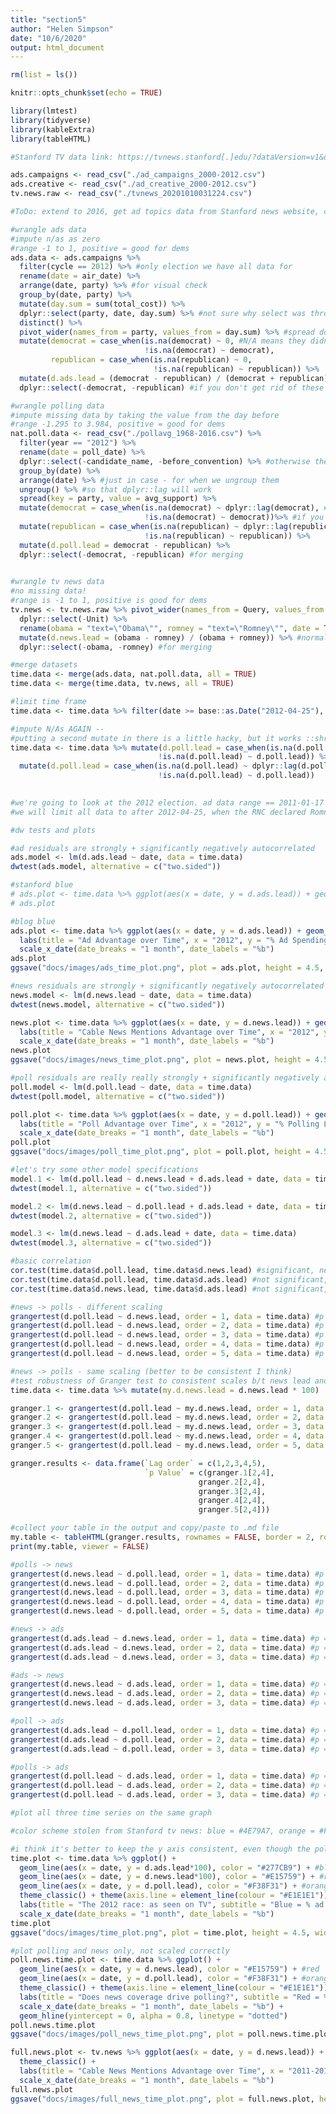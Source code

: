 ```yaml
---
title: "section5"
author: "Helen Simpson"
date: "10/6/2020"
output: html_document
---
```


```r

rm(list = ls())

knitr::opts_chunk$set(echo = TRUE)

library(lmtest)
library(tidyverse)
library(kableExtra)
library(tableHTML)

#Stanford TV data link: https://tvnews.stanford[.]edu/?dataVersion=v1&data=eyJvcHRpb25zIjp7InN0YXJ0X2RhdGUiOiIyMDExLTAxLTE3IiwiZW5kX2RhdGUiOiIyMDEyLTExLTA2IiwiYWdncmVnYXRlIjoiZGF5In0sInF1ZXJpZXMiOlt7ImNvbG9yIjoiI0UxNTc1OSIsInRleHQiOiJ0ZXh0PVwiT2JhbWFcIiJ9LHsiY29sb3IiOiIjRjI4RTJCIiwidGV4dCI6InRleHQ9XCJSb21uZXlcIiJ9XX0

ads.campaigns <- read_csv("./ad_campaigns_2000-2012.csv")
ads.creative <- read_csv("./ad_creative_2000-2012.csv")
tv.news.raw <- read_csv("./tvnews_20201010031224.csv")

#ToDo: extend to 2016, get ad topics data from Stanford news website, check and see if cumulative nature of polls vs. non-cumulative nature of other datasets matters, disaggregate candidates
```


```r

#wrangle ads data
#impute n/as as zero
#range -1 to 1, positive = good for dems
ads.data <- ads.campaigns %>% 
  filter(cycle == 2012) %>% #only election we have all data for
  rename(date = air_date) %>% 
  arrange(date, party) %>% #for visual check
  group_by(date, party) %>% 
  mutate(day.sum = sum(total_cost)) %>% 
  dplyr::select(party, date, day.sum) %>% #not sure why select was throwing an error, but this fixes it
  distinct() %>% 
  pivot_wider(names_from = party, values_from = day.sum) %>% #spread doesn't work anymore!
  mutate(democrat = case_when(is.na(democrat) ~ 0, #N/A means they didn't spend money that day, set to 0
                              !is.na(democrat) ~ democrat),
         republican = case_when(is.na(republican) ~ 0,
                                !is.na(republican) ~ republican)) %>% 
  mutate(d.ads.lead = (democrat - republican) / (democrat + republican)) %>% #normalize
  dplyr::select(-democrat, -republican) #if you don't get rid of these columns, merge won't work

#wrangle polling data
#impute missing data by taking the value from the day before
#range -1.295 to 3.984, positive = good for dems
nat.poll.data <- read_csv("./pollavg_1968-2016.csv") %>% 
  filter(year == "2012") %>% 
  rename(date = poll_date) %>% 
  dplyr::select(-candidate_name, -before_convention) %>% #otherwise the spread won't match them up
  group_by(date) %>% 
  arrange(date) %>% #just in case - for when we ungroup them
  ungroup() %>% #so that dplyr::lag will work
  spread(key = party, value = avg_support) %>% 
  mutate(democrat = case_when(is.na(democrat) ~ dplyr::lag(democrat), #this is a little hacky but it works
                              !is.na(democrat) ~ democrat))%>% #if you have two n/as, run it twice!
  mutate(republican = case_when(is.na(republican) ~ dplyr::lag(republican), 
                              !is.na(republican) ~ republican)) %>% 
  mutate(d.poll.lead = democrat - republican) %>%
  dplyr::select(-democrat, -republican) #for merging
  

#wrangle tv news data
#no missing data!
#range is -1 to 1, positive is good for dems
tv.news <- tv.news.raw %>% pivot_wider(names_from = Query, values_from = Value) %>% 
  dplyr::select(-Unit) %>% 
  rename(obama = "text=\"Obama\"", romney = "text=\"Romney\"", date = Time) %>% #escape characters
  mutate(d.news.lead = (obama - romney) / (obama + romney)) %>% #normalize
  dplyr::select(-obama, -romney) #for merging

#merge datasets
time.data <- merge(ads.data, nat.poll.data, all = TRUE)
time.data <- merge(time.data, tv.news, all = TRUE)

#limit time frame
time.data <- time.data %>% filter(date >= base::as.Date("2012-04-25"), date < base::as.Date("2012-11-06"))

#impute N/As AGAIN --
#putting a second mutate in there is a little hacky, but it works ::shrug::
time.data <- time.data %>% mutate(d.poll.lead = case_when(is.na(d.poll.lead) ~ dplyr::lag(d.poll.lead), 
                                 !is.na(d.poll.lead) ~ d.poll.lead)) %>% 
  mutate(d.poll.lead = case_when(is.na(d.poll.lead) ~ dplyr::lag(d.poll.lead),
                                 !is.na(d.poll.lead) ~ d.poll.lead))
  

#we're going to look at the 2012 election. ad data range == 2011-01-17 to 2012-11-06; poll date range == 2012-03-01 to 2012-11-05; we'll pull Stanford data from the wider range, but plan to look at the narrower range.
#we will limit all data to after 2012-04-25, when the RNC declared Romney the presumptive nominee -- otherwise we have various random republicans advertising
```

```r
#dw tests and plots

#ad residuals are strongly + significantly negatively autocorrelated
ads.model <- lm(d.ads.lead ~ date, data = time.data)
dwtest(ads.model, alternative = c("two.sided"))

#stanford blue
# ads.plot <- time.data %>% ggplot(aes(x = date, y = d.ads.lead)) + geom_line(color = "#4E79A7") + geom_smooth(method = "lm", color = "#4E79A7", fill = "#E1E1E1") + theme_classic() + labs(title = "Ad Advantage over Time")
# ads.plot

#blog blue
ads.plot <- time.data %>% ggplot(aes(x = date, y = d.ads.lead)) + geom_line(color = "#277CB9") + geom_smooth(method = "lm", color = "#277CB9", fill = "#B8B8B8") + theme_classic() + 
  labs(title = "Ad Advantage over Time", x = "2012", y = "% Ad Spending Advantage for Obama") +
  scale_x_date(date_breaks = "1 month", date_labels = "%b")
ads.plot
ggsave("docs/images/ads_time_plot.png", plot = ads.plot, height = 4.5, width = 7.5)

#news residuals are strongly + significantly negatively autocorrelated
news.model <- lm(d.news.lead ~ date, data = time.data)
dwtest(news.model, alternative = c("two.sided"))

news.plot <- time.data %>% ggplot(aes(x = date, y = d.news.lead)) + geom_line(color = "#E15759") + geom_smooth(method = "lm", color = "#E15759", fill = "#B8B8B8") + theme_classic() + 
  labs(title = "Cable News Mentions Advantage over Time", x = "2012", y = "% News Mentions Advantage for Obama") +
  scale_x_date(date_breaks = "1 month", date_labels = "%b")
news.plot
ggsave("docs/images/news_time_plot.png", plot = news.plot, height = 4.5, width = 7.5)

#poll residuals are really really strongly + significantly negatively autocorrelated
poll.model <- lm(d.poll.lead ~ date, data = time.data)
dwtest(poll.model, alternative = c("two.sided"))

poll.plot <- time.data %>% ggplot(aes(x = date, y = d.poll.lead)) + geom_line(color = "#F38F31") + geom_smooth(method = "lm", color = "#F38F31", fill = "#B8B8B8") + theme_classic() + 
  labs(title = "Poll Advantage over Time", x = "2012", y = "% Polling Lead for Obama") +
  scale_x_date(date_breaks = "1 month", date_labels = "%b")
poll.plot
ggsave("docs/images/poll_time_plot.png", plot = poll.plot, height = 4.5, width = 7.5)

```

```r
#let's try some other model specifications
model.1 <- lm(d.poll.lead ~ d.news.lead + d.ads.lead + date, data = time.data)
dwtest(model.1, alternative = c("two.sided"))

model.2 <- lm(d.news.lead ~ d.poll.lead + d.ads.lead + date, data = time.data)
dwtest(model.2, alternative = c("two.sided"))

model.3 <- lm(d.news.lead ~ d.ads.lead + date, data = time.data)
dwtest(model.3, alternative = c("two.sided"))

#basic correlation
cor.test(time.data$d.poll.lead, time.data$d.news.lead) #significant, negative, -0.15 -- greater lead for Obama, less coverage for Obama
cor.test(time.data$d.poll.lead, time.data$d.ads.lead) #not significant, negative, small
cor.test(time.data$d.news.lead, time.data$d.ads.lead) #not significant, positive, small
```


```r

#news -> polls - different scaling
grangertest(d.poll.lead ~ d.news.lead, order = 1, data = time.data) #p = 0.04*
grangertest(d.poll.lead ~ d.news.lead, order = 2, data = time.data) #p = 0.0004***
grangertest(d.poll.lead ~ d.news.lead, order = 3, data = time.data) #p = 0.01**
grangertest(d.poll.lead ~ d.news.lead, order = 4, data = time.data) #p = 0.003*
grangertest(d.poll.lead ~ d.news.lead, order = 5, data = time.data) #p = 0.004**

#news -> polls - same scaling (better to be consistent I think)
#test robustness of Granger test to consistent scales b/t news lead and poll lead (b/c both are percentages, but poll lead varies b/t -1 and 4%, whereas news lead goes from more like -100 to 100)
time.data <- time.data %>% mutate(my.d.news.lead = d.news.lead * 100)

granger.1 <- grangertest(d.poll.lead ~ my.d.news.lead, order = 1, data = time.data) #0.01**
granger.2 <- grangertest(d.poll.lead ~ my.d.news.lead, order = 2, data = time.data) #0.002**
granger.3 <- grangertest(d.poll.lead ~ my.d.news.lead, order = 3, data = time.data) #0.024*
granger.4 <- grangertest(d.poll.lead ~ my.d.news.lead, order = 4, data = time.data) #0.019*
granger.5 <- grangertest(d.poll.lead ~ my.d.news.lead, order = 5, data = time.data) #0.040*

granger.results <- data.frame(`Lag order` = c(1,2,3,4,5), 
                              `p Value` = c(granger.1[2,4], 
                                          granger.2[2,4], 
                                          granger.3[2,4], 
                                          granger.4[2,4], 
                                          granger.5[2,4]))

#collect your table in the output and copy/paste to .md file
my.table <- tableHTML(granger.results, rownames = FALSE, border = 2, round = 4)
print(my.table, viewer = FALSE)
```



```r

#polls -> news
grangertest(d.news.lead ~ d.poll.lead, order = 1, data = time.data) #p = 0.10
grangertest(d.news.lead ~ d.poll.lead, order = 2, data = time.data) #p = 0.26
grangertest(d.news.lead ~ d.poll.lead, order = 3, data = time.data) #p = 0.16
grangertest(d.news.lead ~ d.poll.lead, order = 4, data = time.data) #p = 0.12
grangertest(d.news.lead ~ d.poll.lead, order = 5, data = time.data) #p = 0.09

#news -> ads
grangertest(d.ads.lead ~ d.news.lead, order = 1, data = time.data) #p = 0.88
grangertest(d.ads.lead ~ d.news.lead, order = 2, data = time.data) #p = 0.29
grangertest(d.ads.lead ~ d.news.lead, order = 3, data = time.data) #p = 0.24

#ads -> news
grangertest(d.news.lead ~ d.ads.lead, order = 1, data = time.data) #p = 0.23
grangertest(d.news.lead ~ d.ads.lead, order = 2, data = time.data) #p = 0.10
grangertest(d.news.lead ~ d.ads.lead, order = 3, data = time.data) #p = 0.15

#poll -> ads
grangertest(d.ads.lead ~ d.poll.lead, order = 1, data = time.data) #p = 0.77
grangertest(d.ads.lead ~ d.poll.lead, order = 2, data = time.data) #p = 0.30
grangertest(d.ads.lead ~ d.poll.lead, order = 3, data = time.data) #p = 0.40

#polls -> ads
grangertest(d.poll.lead ~ d.ads.lead, order = 1, data = time.data) #p = 0.76
grangertest(d.poll.lead ~ d.ads.lead, order = 2, data = time.data) #p = 0.21
grangertest(d.poll.lead ~ d.ads.lead, order = 3, data = time.data) #p = 0.49

```

```r
#plot all three time series on the same graph

#color scheme stolen from Stanford tv news: blue = #4E79A7, orange = #F38F31, red = #E15759, turquoise = #77B8B2, green = #59A14F, yellow = #EDC948, pink = #F29BA7

#i think it's better to keep the y axis consistent, even though the polling line is not very interesting
time.plot <- time.data %>% ggplot() + 
  geom_line(aes(x = date, y = d.ads.lead*100), color = "#277CB9") + #blog blue(not as nice but consistent)
  geom_line(aes(x = date, y = d.news.lead*100), color = "#E15759") + #red
  geom_line(aes(x = date, y = d.poll.lead), color = "#F38F31") + #orange
  theme_classic() + theme(axis.line = element_line(colour = "#E1E1E1")) +
  labs(title = "The 2012 race: as seen on TV", subtitle = "Blue = % ad advantage, Red = % cable news mentions advantage, Orange = % lead in polls", x = "2012", y = "Percent advantage for Democrat") +
  scale_x_date(date_breaks = "1 month", date_labels = "%b")
time.plot
ggsave("docs/images/time_plot.png", plot = time.plot, height = 4.5, width = 7.5)

#plot polling and news only, not scaled correctly
poll.news.time.plot <- time.data %>% ggplot() + 
  geom_line(aes(x = date, y = d.news.lead), color = "#E15759") + #red
  geom_line(aes(x = date, y = d.poll.lead), color = "#F38F31") + #orange
  theme_classic() + theme(axis.line = element_line(colour = "#E1E1E1")) +
  labs(title = "Does news coverage drive polling?", subtitle = "Red = % cable news mentions advantage (divided by 100 for readabilty), Orange = % lead in polls", x = "2012", y = "Percent Advantage for Democrat") +
  scale_x_date(date_breaks = "1 month", date_labels = "%b") +
  geom_hline(yintercept = 0, alpha = 0.8, linetype = "dotted")
poll.news.time.plot
ggsave("docs/images/poll_news_time_plot.png", plot = poll.news.time.plot, height = 4.5, width = 7.5)
```
```r

full.news.plot <- tv.news %>% ggplot(aes(x = date, y = d.news.lead)) + geom_line(color = "#E15759") +
  theme_classic() + 
  labs(title = "Cable News Mentions Advantage over Time", x = "2011-2012", y = "% News Mentions Advantage for Obama") +
  scale_x_date(date_breaks = "1 month", date_labels = "%b")
full.news.plot
ggsave("docs/images/full_news_time_plot.png", plot = full.news.plot, height = 4.5, width = 7.5)

```


